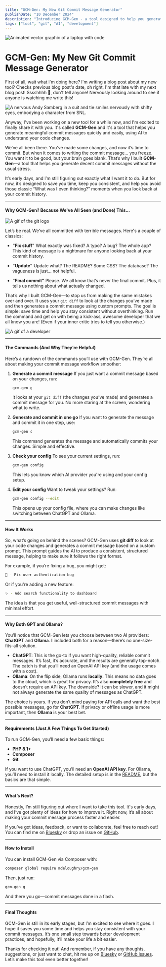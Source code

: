 ```yaml
---
title: "GCM-Gen: My New Git Commit Message Generator"
publishDate: "10 December 2024"
description: "Introducing GCM-Gen - a tool designed to help you generate meaningful commit messages quickly and easily, using AI to understand your code changes."
tags: ["tool", "git", "AI", "development"]
---
```


![Animated vector graphic of a laptop with code](https://user-images.githubusercontent.com/74038190/241765440-80728820-e06b-4f96-9c9e-9df46f0cc0a5.gif)

# GCM-Gen: My New Git Commit Message Generator


First of all, wait what I'm doing here? I'm writing a blog post about my new tool? Checks previous blog post's date, oh right, I'm that late with my next blog post! Sssshhhh 🤫, don't tell anyone! Nervously looking around to see if anyone is watching me write this!

![A nervous Andy Samberg in a suit and tie smiles nervously with shifty eyes, embodying a character from SNL.](https://media.giphy.com/media/3o7TKQ8kAP0f9X5PoY/giphy.gif "Andy Samberg in a suit and tie smiles nervously")

Anyway, I've been working on a new tool for a while now, and I'm excited to finally share it with you. It's called **GCM-Gen** and it's a tool that helps you generate meaningful commit messages quickly and easily, using AI to understand your code changes.

We’ve all been there. You’ve made some changes, and now it’s time to commit. But when it comes to writing the commit message... you freeze. You want it to be good, but your brain goes blank. That’s why I built **GCM-Gen**—a tool that helps you generate decent commit messages without the usual stress.

It’s early days, and I’m still figuring out exactly what I want it to do. But for now, it’s designed to save you time, keep you consistent, and help you avoid those classic “What was I even thinking?” moments when you look back at your commit history.

---

#### Why GCM-Gen? Because We've All Seen (and Done) This...

![A gif of the git logo](https://user-images.githubusercontent.com/74038190/212281775-b468df30-4edc-4bf8-a4ee-f52e1aaddc86.gif "the git logo")

Let’s be real. We’ve all committed with terrible messages. Here's a couple of classics:

- **"Fix stuff"**
  What exactly was fixed? A typo? A bug? The whole app? This kind of message is a nightmare for anyone looking back at your commit history.

- **"Update"**
  Update what? The README? Some CSS? The database? The vagueness is just... not helpful.

- **"Final commit"**
  Please. We all know that’s never the final commit. Plus, it tells us nothing about what actually changed.

That’s why I built GCM-Gen—to stop us from making the same mistakes over and over. It uses your `git diff` to look at the changes you’ve made and then generates a commit message using custom prompts. The goal is simple: save time and help you stay consistent without overthinking. Run the command and get on with being a kick-ass, awesome developer that we all know you are! (Even if your inner critic tries to tell you otherwise.)

![A gif of a developer](https://media.giphy.com/media/cnhpl4IeYgU7MCBdV2/giphy.gif "A developer")

---

#### The Commands (And Why They’re Helpful)

Here’s a rundown of the commands you’ll use with GCM-Gen. They’re all about making your commit message workflow smoother:

1. **Generate a commit message**
   If you just want a commit message based on your changes, run:
   ```bash
   gcm-gen g
   ```
   It looks at your `git diff` (the changes you’ve made) and generates a commit message for you. No more staring at the screen, wondering what to write.

2. **Generate and commit in one go**
   If you want to generate the message and commit it in one step, use:
   ```bash
   gcm-gen c
   ```
   This command generates the message and automatically commits your changes. Simple and effective.

3. **Check your config**
   To see your current settings, run:
   ```bash
   gcm-gen config
   ```
   This lets you know which AI provider you're using and your config setup.

4. **Edit your config**
   Want to tweak your settings? Run:
   ```bash
   gcm-gen config --edit
   ```
   This opens up your config file, where you can make changes like switching between ChatGPT and Ollama.

---

#### How It Works

So, what’s going on behind the scenes? GCM-Gen uses **git diff** to look at your code changes and generates a commit message based on a custom prompt. This prompt guides the AI to produce a consistent, structured message, helping to make sure it follows the right format.

For example, if you’re fixing a bug, you might get:
```bash
🐛 - Fix user authentication bug
```

Or if you're adding a new feature:
```bash
✨ - Add search functionality to dashboard
```

The idea is that you get useful, well-structured commit messages with minimal effort.

---

#### Why Both GPT and Ollama?

You’ll notice that GCM-Gen lets you choose between two AI providers: **ChatGPT** and **Ollama**. I included both for a reason—there’s no one-size-fits-all solution.

- **ChatGPT**: This is the go-to if you want high-quality, reliable commit messages. It’s fast, it’s accurate, and the results are generally top-notch. The catch is that you’ll need an OpenAI API key (and the usage comes with a cost).
- **Ollama**: On the flip side, Ollama runs **locally**. This means no data goes to the cloud, which is great for privacy. It’s also **completely free** and doesn’t require an API key. The downside? It can be slower, and it might not always generate the same quality of messages as ChatGPT.

The choice is yours. If you don’t mind paying for API calls and want the best possible messages, go for **ChatGPT**. If privacy or offline usage is more important, then **Ollama** is your best bet.

---

#### Requirements (Just A Few Things To Get Started)

To run GCM-Gen, you’ll need a few basic things:

- **PHP 8.1+**
- **Composer**
- **Git**

If you want to use ChatGPT, you’ll need an **OpenAI API key**. For Ollama, you’ll need to install it locally. The detailed setup is in the [README](https://github.com/DR-DinoMight/gcm-gen/blob/main/README.md), but the basics are that simple.

---

#### What’s Next?

Honestly, I’m still figuring out where I want to take this tool. It's early days, and I’ve got plenty of ideas for how to improve it. Right now, it’s all about making your commit message process faster and easier.

If you’ve got ideas, feedback, or want to collaborate, feel free to reach out! You can find me on [Bluesky](https://bsky.app/profile/deloughry.co.uk) or drop an issue on [GitHub](https://github.com/DR-DinoMight/gcm-gen/issues).

---

#### How to Install

You can install GCM-Gen via Composer with:

```bash
composer global require mdeloughry/gcm-gen
```

Then, just run:

```bash
gcm-gen g
```

And there you go—commit messages done in a flash.

---

#### Final Thoughts

GCM-Gen is still in its early stages, but I’m excited to see where it goes. I hope it saves you some time and helps you stay consistent with your commit messages. It’s one small step towards better development practices, and hopefully, it’ll make your life a bit easier.

Thanks for checking it out! And remember, if you have any thoughts, suggestions, or just want to chat, hit me up on [Bluesky](https://bsky.app/profile/deloughry.co.uk) or [GitHub Issues](https://github.com/DR-DinoMight/gcm-gen/issues). Let’s make this tool even better together!
